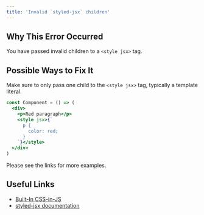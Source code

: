 ```yaml
---
title: 'Invalid `styled-jsx` children'
---
```


## Why This Error Occurred

You have passed invalid children to a `<style jsx>` tag.

## Possible Ways to Fix It

Make sure to only pass one child to the `<style jsx>` tag, typically a template literal.

```jsx filename="example.js"
const Component = () => (
  <div>
    <p>Red paragraph</p>
    <style jsx>{`
      p {
        color: red;
      }
    `}</style>
  </div>
)
```

Please see the links for more examples.

## Useful Links

- [Built-In CSS-in-JS](/docs/pages/guides/css-in-js)
- [styled-jsx documentation](https://github.com/vercel/styled-jsx)
